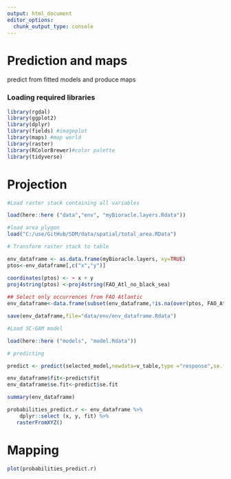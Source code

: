```yaml
---
output: html_document
editor_options: 
  chunk_output_type: console
---
```

# Prediction and maps

predict from fitted models and produce maps

### Loading required libraries

```r

library(rgdal)
library(ggplot2)
library(dplyr)
library(fields) #imageplot
library(maps) #map world
library(raster)
library(RColorBrewer)#color palette
library(tidyverse)
```

# Projection

```r

#Load raster stack containing all variables

load(here::here ("data","env", "myBioracle.layers.Rdata"))

#load area plygon
load("C:/use/GitHub/SDM/data/spatial/total_area.RData")

# Transform raster stack to table

env_dataframe <- as.data.frame(myBioracle.layers, xy=TRUE)
ptos<-env_dataframe[,c("x","y")]

coordinates(ptos) <- ~ x + y
proj4string(ptos) <-proj4string(FAO_Atl_no_black_sea)
  
## Select only occurrences from FAO Atlantic
env_dataframe<-data.frame(subset(env_dataframe,!is.na(over(ptos, FAO_Atl_no_black_sea)[,1])))

save(env_dataframe,file="data/env/env_dataframe.Rdata")

#Load SC-GAM model

load(here::here ("models", "model.Rdata"))

# predicting 

predict <- predict(selected_model,newdata=v_table,type ="response",se.fit=T)            

env_dataframe$fit<-predict$fit
env_dataframe$se.fit<-predict$se.fit

summary(env_dataframe)

probabilities_predict.r <- env_dataframe %>%
    dplyr::select (x, y, fit) %>%
   rasterFromXYZ()
```


# Mapping

```r
plot(probabilities_predict.r)
```

